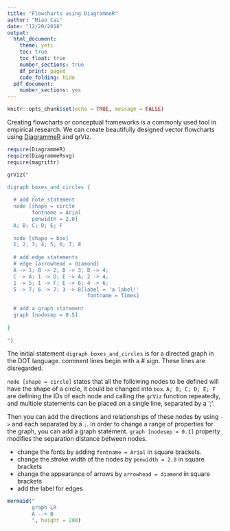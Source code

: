 ```yaml
---
title: "Flowcharts using DiagrammeR"
author: "Miao Cai"
date: "12/20/2018"
output:
  html_document:
    theme: yeti
    toc: true
    toc_float: true
    number_sections: true
    df_print: paged
    code_folding: hide
  pdf_document:
    number_sections: yes
---
```


```r
knitr::opts_chunk$set(echo = TRUE, message = FALSE)
```


Creating flowcharts or conceptual frameworks is a commonly used tool in empirical research. We can create beautifully designed vector flowcharts using [DiagrammeR](http://rich-iannone.github.io/DiagrammeR/io.html) and grViz.

```r
require(DiagrammeR)
require(DiagrammeRsvg)
require(magrittr)

grViz("
      
digraph boxes_and_circles {

  # add note statement
  node [shape = circle
        fontname = Arial
        penwidth = 2.0]
  A; B; C; D; E; F
  
  node [shape = box]
  1; 2; 3; 4; 5; 6; 7; 8
  
  # add edge statements
  # edge [arrowhead = diamond]
  A -> 1; B -> 2; B -> 3; B -> 4; 
  C -> A; 1 -> D; E -> A; 2 -> 4;
  1 -> 5; 1 -> F; E -> 6; 4 -> 6; 
  5 -> 7; 6 -> 7; 3 -> 8[label = 'a label!'
                          fontname = Times]
  
  # add a graph statement
  graph [nodesep = 0.5]
  
}
      
") 
```

The initial statement `digraph boxes_and_circles` is for a directed graph in the DOT language. comment lines begin with a # sign. These lines are disregarded.

`node [shape = circle]` states that all the following nodes to be defined will have the shape of a circle, it could be changed into `box`. `A; B; C; D; E; F` are defining the IDs of each node and calling the `grViz` function repeatedly, and multiple statements can be placed on a single line, separated by a ';'.


Then you can add the directions and relationships of these nodes by using `->` and each separated by a `;`. In order to change a range of properties for the graph, you can add a graph statement. `graph [nodesep = 0.1]` property modifies the separation distance between nodes. 

- change the fonts by adding `fontname = Arial` in square brackets.
- change the stroke width of the nodes by `penwidth = 2.0` in square brackets
- change the appearance of arrows by `arrowhead = diamond` in square brackets
- add the label for edges


```r
mermaid("
        graph LR
        A --> B
        ", height = 200)
```

